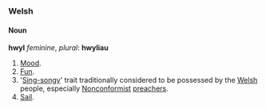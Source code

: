 ===Welsh===
====Noun====

'''hwyl''' ''feminine'', ''plural'': '''hwyliau'''

# [[Mood]].
# [[Fun]].
# '[[Sing-song|Sing-songy]]' trait traditionally considered to be possessed by the [[Welsh]] people, especially [[Nonconformist]] [[preacher|preachers]].
# [[Sail]].